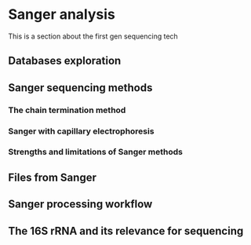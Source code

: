# Sanger analysis {#sec-sanger}

This is a section about the first gen sequencing tech

## Databases exploration

## Sanger sequencing methods

### The chain termination method

### Sanger with capillary electrophoresis

### Strengths and limitations of Sanger methods

## Files from Sanger

## Sanger processing workflow

## The 16S rRNA and its relevance for sequencing

